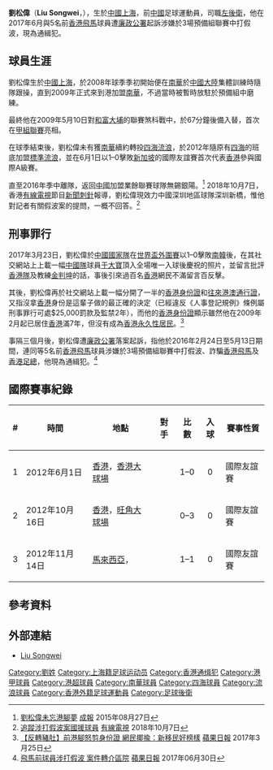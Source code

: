 {{Infobox football biography
| name        = 劉松偉 <br> Liu Songwei
| image       = Liu Songwei.JPG
| fullname    = 劉松偉
| nickname    = 蝗蟲偉、撈鬆偉、劉松仁
| birth_date  = {{birth date and age|1989|10|8}}
| birth_place = {{flagicon|CHN}} [[中國|中國]][[上海|上海]]
| height      = {{height|m=1.76}}
| position    = [[左後衛|左後衛]]、[[左中場|左中場]]、[[中堅|中堅]]
| currentclub = 
| clubnumber  = 
| youthyears1 = 2005–2007
| youthclubs1 = [[上海聯城足球俱樂部|上海中邦]]
| youthyears2 = 2007–2008
| youthclubs2 = [[上海申花足球學校|上海申花]]
| years1 = 2008–2009
| clubs1 = [[南華足球隊|南華]]
| caps1  = 1
| goals1 = 0
| years2 = 2009–2012
| clubs2 = [[四海體育會|四海流浪]]
| caps2  = 16
| goals2 = 0
| years3 = 2012–2016
| clubs3 = [[香港流浪足球會|標準流浪]]
| caps3  = 63
| goals3 = 1
| nationalyears1 = 2011
| nationalteam1  = [[香港奧運足球代表隊|香港U23]]
| nationalcaps1  = 6
| nationalgoals1 = 0
| nationalyears2 = 2012
| nationalteam2  = [[香港足球代表隊|香港]] 
| nationalcaps2  = 3
| nationalgoals2 = 0
| pcupdate = 
}}
'''劉松偉'''（'''Liu Songwei'''，{{bd|1989年|10月8日|catIdx=L}}），生於[[中國|中國]][[上海|上海]]，前[[中國|中國]]足球運動員，司職[[左後衛|左後衛]]，他在2017年6月與5名前[[香港飛馬足球會|香港飛馬]]球員遭[[廉政公署|廉政公署]]起訴涉嫌於3場預備組聯賽中打假波，現為通緝犯。

==球員生涯==
劉松偉生於[[中國|中國]][[上海|上海]]，於2008年球季季初開始便在[[南華足球隊|南華]]於[[中國大陸|中國大陸]]集體訓練時隨隊跟操，直到2009年正式來到港加盟[[南華足球隊|南華]]，不過當時被暫時放駐於預備組中磨練。

最終他在2009年5月10日對[[大埔足球會|和富大埔]]的聯賽煞科戰中，於67分鐘後備入替，首次在[[香港甲組足球聯賽|甲組聯賽]]亮相。

在球季結束後，劉松偉未有獲[[南華足球隊|南華]]續約轉投[[四海體育會|四海流浪]]，於2012年隨原有[[四海體育會|四海]]的班底加盟[[香港流浪足球會|標準流浪]]，並在6月1日以1–0擊敗[[新加坡國家足球隊|新加坡]]的國際友誼賽首次代表[[香港足球代表隊|香港]]參與國際A級賽。

直至2016年季中離隊，返回[[中國|中國]]加盟業餘聯賽球隊無錫銀陽。<ref>[https://archive.is/20160410094031/http://www.singpao.com/index.php/sp-sport-i/dis-sp-sport-i/item/16910-23787%5E20150827wx7n 劉松偉未忘港腳夢] [[成報|成報]] 2015年08月27日</ref> 2018年10月7日，香港[[有線電視|有線電視]]節目[[新聞刺針|新聞刺針]]報導，劉松偉現效力中國深圳地區球隊深圳新橋，惟他對記者有關假波案的提問，一概不回答。<ref>[https://www.facebook.com/news.lancet/videos/685649548501587/ 追蹤涉打假波案國援球員] [[有線電視|有線電視]] 2018年10月7日</ref>

==刑事罪行==
2017年3月23日，劉松偉於[[中國國家足球隊|中國國家隊]]在[[2018年世界盃亞洲區資格賽|世界盃外圍賽]]以1–0擊敗[[韓國國家男子足球隊|南韓]]後，在其社交網站上上載一幅[[中國國家足球隊|中國隊]]球員[[于大寶|于大寶]]頂入全場唯一入球後慶祝的照片，並留言批評[[香港足球代表隊|香港隊]]及教練[[金判坤|金判坤]]的話，事後引來過百名[[香港|香港]]網民不滿留言百反擊。

其後，劉松偉再於社交網站上載一幅分開了一半的[[香港身份證|香港身份證]]和[[往來港澳通行證|往來港澳通行證]]，又指沒拿[[香港|香港]]身份是這輩子做的最正確的決定（已經違反《人事登記規例》條例屬刑事罪行可處$25,000罰款及監禁2年），而他的[[香港身份證|香港身份證]]顯示雖然他在2009年2月起已居住[[香港|香港]]滿7年，但沒有成為[[香港永久性居民|香港永久性居民]]。<ref>[http://hk.apple.nextmedia.com/realtime/sports/20170325/56479215 【反轉豬肚】前港腳怒剪身份證 網民揶揄：新移民好榜樣] {{Wayback|url=http://hk.apple.nextmedia.com/realtime/sports/20170325/56479215 |date=20170713144007 }} [[蘋果日報_(香港)|蘋果日報]] 2017年3月25日</ref>

事隔三個月後，劉松偉遭[[廉政公署|廉政公署]]落案起訴，指他於2016年2月24日至5月13日期間，連同等5名前[[香港飛馬|香港飛馬]]球員涉嫌於3場預備組聯賽中打假波、詐騙[[香港飛馬足球會|香港飛馬]]及[[香港足總|香港足總]]，他現為通緝犯。<ref>[http://hk.apple.nextmedia.com/realtime/news/20170630/56895379 飛馬前球員涉打假波 案件轉介區院] [[蘋果日報_(香港)|蘋果日報]] 2017年06月30日</ref>

==國際賽事紀錄==
{| class="wikitable" style="font-size:90%; text-align: left;"
|- bgcolor="#CCCCCC" align="center"
!#
!時間
!地點
!對手
!比數
!入球
!賽事性質
|-
|1
|2012年6月1日
|[[香港|香港]]，[[香港大球場|香港大球場]]
|{{fb|SIN}}
|align=center|1–0
|align=center|0
|國際友誼賽
|-
|2
|2012年10月16日
|[[香港|香港]]，[[旺角大球場|旺角大球場]]
|{{fb|MAS}}
|align=center|0–3
|align=center|0
|國際友誼賽
|-
|3
|2012年11月14日
|[[馬來西亞|馬來西亞]]，{{link-en|莎阿南體育場|Shah Alam Stadium}}
|{{fb|MAS}}
|align=center|1–1
|align=center|0
|國際友誼賽
|}

==參考資料==
{{reflist}}

==外部連結==
* [http://www.hkfa.com/en/player_view.php?player_id=8955 Liu Songwei] {{Wayback|url=http://www.hkfa.com/en/player_view.php?player_id=8955 |date=20160304121214 }}

{{DEFAULTSORT:Liu Songwei}}
[[Category:劉姓|Category:劉姓]]
[[Category:上海籍足球运动员|Category:上海籍足球运动员]]
[[Category:香港通缉犯|Category:香港通缉犯]]
[[Category:港甲球員|Category:港甲球員]]
[[Category:港超球員|Category:港超球員]]
[[Category:南華球員|Category:南華球員]]
[[Category:四海球員|Category:四海球員]]
[[Category:流浪球員|Category:流浪球員]]
[[Category:香港外籍足球運動員|Category:香港外籍足球運動員]]
[[Category:足球後衛|Category:足球後衛]]